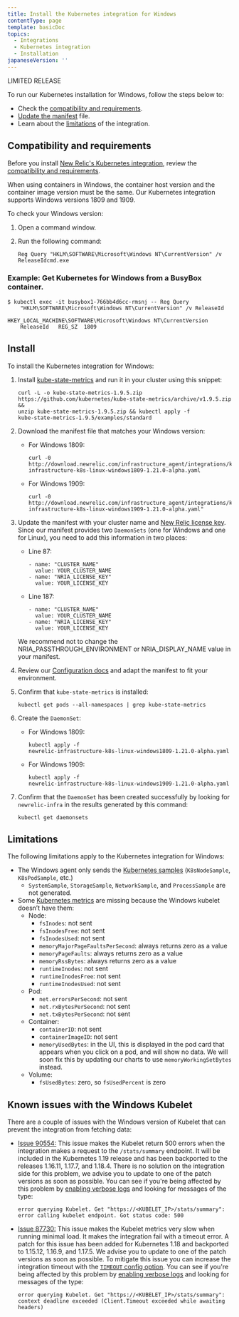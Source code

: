 ```yaml
---
title: Install the Kubernetes integration for Windows
contentType: page
template: basicDoc
topics:
  - Integrations
  - Kubernetes integration
  - Installation
japaneseVersion: ''
---
```


LIMITED RELEASE

To run our Kubernetes installation for Windows, follow the steps below to:

* Check the [compatibility and requirements](#k8-windows-req).
* [Update the manifest](#k8-windows-install) file.
* Learn about the [limitations](#k8-windows-limitations) of the integration.

## Compatibility and requirements

Before you install [New Relic's Kubernetes integration](/docs/integrations/kubernetes-integration/get-started/introduction-kubernetes-integration), review the [compatibility and requirements](/docs/integrations/kubernetes-integration/get-started/kubernetes-integration-compatibility-requirements).

<Callout variant="important">
  When using containers in Windows, the container host version and the container image version must be the same. Our Kubernetes integration supports Windows versions 1809 and 1909.
</Callout>

To check your Windows version:

1. Open a command window.
2. Run the following command:

   ```
   Reg Query "HKLM\SOFTWARE\Microsoft\Windows NT\CurrentVersion" /v 
   ReleaseIdcmd.exe
   ```

### Example: Get Kubernetes for Windows from a BusyBox container.

```
$ kubectl exec -it busybox1-766bb4d6cc-rmsnj -- Reg Query 
    "HKLM\SOFTWARE\Microsoft\Windows NT\CurrentVersion" /v ReleaseId
```

```
HKEY_LOCAL_MACHINE\SOFTWARE\Microsoft\Windows NT\CurrentVersion
	ReleaseId	REG_SZ	1809
```

## Install

To install the Kubernetes integration for Windows:

1. Install [kube-state-metrics](https://github.com/kubernetes/kube-state-metrics#kubernetes-deployment) and run it in your cluster using this snippet:

   ```
   curl -L -o kube-state-metrics-1.9.5.zip 
   https://github.com/kubernetes/kube-state-metrics/archive/v1.9.5.zip && 
   unzip kube-state-metrics-1.9.5.zip && kubectl apply -f 
   kube-state-metrics-1.9.5/examples/standard
   ```
2. Download the manifest file that matches your Windows version:
   * For Windows 1809:

     ```
     curl -0 
     http://download.newrelic.com/infrastructure_agent/integrations/kubernetes/newrelic-infrastructure-k8s-linux-windows1809-1.21.0-alpha.yaml
     ```
   * For Windows 1909:

     ```
     curl -0 
     http://download.newrelic.com/infrastructure_agent/integrations/kubernetes/newrelic-infrastructure-k8s-linux-windows1909-1.21.0-alpha.yaml"
     ```
3. Update the manifest with your cluster name and [New Relic license key](/docs/accounts/install-new-relic/account-setup/license-key). Since our manifest provides two `DaemonSets` (one for Windows and one for Linux), you need to add this information in two places:

   * Line 87:

     ```
     - name: "CLUSTER_NAME"
       value: YOUR_CLUSTER_NAME
     - name: "NRIA_LICENSE_KEY"
       value: YOUR_LICENSE_KEY
     ```
   * Line 187:

     ```
     - name: "CLUSTER_NAME"
       value: YOUR_CLUSTER_NAME
     - name: "NRIA_LICENSE_KEY"
       value: YOUR_LICENSE_KEY
     ```

   <Callout variant="tip">
     We recommend not to change the NRIA_PASSTHROUGH_ENVIRONMENT or NRIA_DISPLAY_NAME value in your manifest.
   </Callout>
4. Review our [Configuration docs](/docs/integrations/kubernetes-integration/installation/kubernetes-installation-configuration#) and adapt the manifest to fit your environment.
5. Confirm that `kube-state-metrics` is installed:

   ```
   kubectl get pods --all-namespaces | grep kube-state-metrics
   ```
6. Create the `DaemonSet`:
   * For Windows 1809:

     ```
     kubectl apply -f 
     newrelic-infrastructure-k8s-linux-windows1809-1.21.0-alpha.yaml
     ```
   * For Windows 1909:

     ```
     kubectl apply -f 
     newrelic-infrastructure-k8s-linux-windows1909-1.21.0-alpha.yaml
     ```
7. Confirm that the `DaemonSet` has been created successfully by looking for `newrelic-infra` in the results generated by this command:

   ```
   kubectl get daemonsets
   ```

## Limitations

The following limitations apply to the Kubernetes integration for Windows:

* The Windows agent only sends the [Kubernetes samples](/docs/integrations/kubernetes-integration/understand-use-data/understand-use-data#event-types) (`K8sNodeSample`, `K8sPodSample`, etc.)
  * `SystemSample`, `StorageSample`, `NetworkSample`, and `ProcessSample` are not generated.
* Some [Kubernetes metrics](/docs/integrations/kubernetes-integration/understand-use-data/understand-use-data#metrics) are missing because the Windows kubelet doesn’t have them:
  * Node:
    * `fsInodes`: not sent
    * `fsInodesFree`: not sent
    * `fsInodesUsed`: not sent
    * `memoryMajorPageFaultsPerSecond`: always returns zero as a value
    * `memoryPageFaults`: always returns zero as a value
    * `memoryRssBytes`: always returns zero as a value
    * `runtimeInodes`: not sent
    * `runtimeInodesFree`: not sent
    * `runtimeInodesUsed`: not sent
  * Pod:
    * `net.errorsPerSecond`: not sent
    * `net.rxBytesPerSecond`: not sent
    * `net.txBytesPerSecond`: not sent
  * Container:
    * `containerID`: not sent
    * `containerImageID`: not sent
    * `memoryUsedBytes`: in the UI, this is displayed in the pod card that appears when you click on a pod, and will show no data. We will soon fix this by updating our charts to use `memoryWorkingSetBytes` instead.
  * Volume:
    * `fsUsedBytes`: zero, so `fsUsedPercent` is zero

## Known issues with the Windows Kubelet

There are a couple of issues with the Windows version of Kubelet that can prevent the integration from fetching data:

* [Issue 90554:](https://github.com/kubernetes/kubernetes/pull/90554) This issue makes the Kubelet return 500 errors when the integration makes a request to the `/stats/summary` endpoint. It will be included in the Kubernetes 1.19 release and has been backported to the releases 1.16.11, 1.17.7, and 1.18.4. There is no solution on the integration side for this problem, we advise you to update to one of the patch versions as soon as possible. You can see if you're being affected by this problem by [enabling verbose logs](https://docs.newrelic.com/docs/integrations/kubernetes-integration/troubleshooting/get-logs-version#verbose) and looking for messages of the type:

  ```
  error querying Kubelet. Get "https://<KUBELET_IP>/stats/summary": error calling kubelet endpoint. Got status code: 500
  ```
* [Issue 87730:](https://github.com/kubernetes/kubernetes/pull/87730) This issue makes the Kubelet metrics very slow when running minimal load. It makes the integration fail with a timeout error. A patch for this issue has been added for Kubernetes 1.18 and backported to 1.15.12, 1.16.9, and 1.17.5. We advise you to update to one of the patch versions as soon as possible. To mitigate this issue you can increase the integration timeout with the [`TIMEOUT` config option](https://docs.newrelic.com/docs/integrations/kubernetes-integration/installation/kubernetes-integration-install-configure#kube-state-metrics-timeout-change). You can see if you're being affected by this problem by [enabling verbose logs](https://docs.newrelic.com/docs/integrations/kubernetes-integration/troubleshooting/get-logs-version#verbose) and looking for messages of the type:

  ```
  error querying Kubelet. Get "https://<KUBELET_IP>/stats/summary": context deadline exceeded (Client.Timeout exceeded while awaiting headers)
  ```
